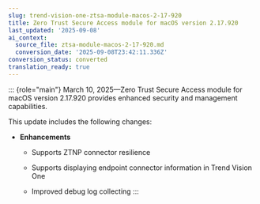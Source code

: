 ```yaml
---
slug: trend-vision-one-ztsa-module-macos-2-17-920
title: Zero Trust Secure Access module for macOS version 2.17.920
last_updated: '2025-09-08'
ai_context:
  source_file: ztsa-module-macos-2-17-920.md
  conversion_date: '2025-09-08T23:42:11.336Z'
conversion_status: converted
translation_ready: true
---
```


::: {role="main"}
March 10, 2025—Zero Trust Secure Access module for macOS version 2.17.920 provides enhanced security and management capabilities.

This update includes the following changes:

- **Enhancements**

  - Supports ZTNP connector resilience

  - Supports displaying endpoint connector information in Trend Vision One

  - Improved debug log collecting
:::
